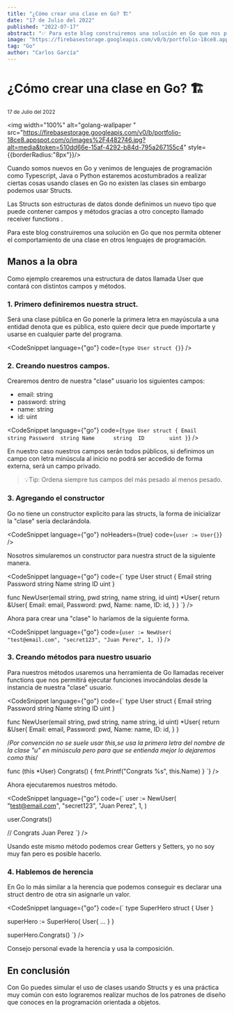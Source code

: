 ```yaml
---
title: "¿Cómo crear una clase en Go? 🏗"
date: "17 de Julio del 2022"
published: "2022-07-17"
abstract: "✅ Para este blog construiremos una solución en Go que nos permita obtener el comportamiento de una clase en otros lenguajes de programación. 🚀"
image: "https://firebasestorage.googleapis.com/v0/b/portfolio-18ce8.appspot.com/o/images%2F4482746.jpg?alt=media&token=510dd66e-15af-4292-b84d-795a267155c4"
tag: "Go"
author: "Carlos García"
---
```


# ¿Cómo crear una clase en Go? 🏗

<small>17 de Julio del 2022</small> <EditPost path="como-crear-clase-go" />

<img width="100%" alt="golang-wallpaper " src="https://firebasestorage.googleapis.com/v0/b/portfolio-18ce8.appspot.com/o/images%2F4482746.jpg?alt=media&token=510dd66e-15af-4292-b84d-795a267155c4" style={{borderRadius:"8px"}}/>

Cuando somos nuevos en Go y venimos de lenguajes de programación como Typescript, Java o Python estaremos acostumbrados a realizar ciertas cosas usando clases en Go no existen las clases sin embargo podemos usar Structs.

Las Structs son estructuras de datos donde definimos un nuevo tipo que puede contener campos y métodos gracias a otro concepto llamado receiver functions .

Para este blog construiremos una solución en Go que nos permita obtener el comportamiento de una clase en otros lenguajes de programación.

## Manos a la obra 

Como ejemplo crearemos una estructura de datos llamada User que contará con distintos campos y métodos.

### 1. Primero definiremos nuestra struct.

Será una clase pública en Go ponerle la primera letra en mayúscula a una entidad denota que es pública, esto quiere decir que puede importarte y usarse en cualquier parte del programa.

<CodeSnippet language={"go"} code={`type User struct {}`} />


### 2. Creando nuestros campos.

Crearemos dentro de nuestra "clase" usuario los siguientes campos:

- email: string
- password: string
- name: string 
- id: uint

<CodeSnippet language={"go"} code={`
type User struct {
  Email     string
  Password  string
  Name      string 
  ID        uint
}
`} />

En nuestro caso nuestros campos serán todos públicos, si definimos un campo con letra minúscula al inicio no podrá ser accedido de forma externa, será un campo privado.

>  💡Tip: Ordena siempre tus campos del más pesado al menos pesado.

### 3. Agregando el constructor

Go no tiene un constructor explicito para las structs, la forma de inicializar la "clase" sería declarándola.

<CodeSnippet language={"go"} noHeaders={true} code={`user := User{}`} />

Nosotros simularemos un constructor para nuestra struct de la siguiente manera.

<CodeSnippet language={"go"} code={`
type User struct {
  Email     string
  Password  string
  Name      string 
  ID        uint
}

func NewUser(email string, pwd string, name string, id uint) *User{
  return &User{
     Email: email,
     Password: pwd,
     Name: name,
     ID: id,
  }
}
`} />


Ahora para crear una "clase" lo haríamos de la siguiente forma.

<CodeSnippet language={"go"} code={`
user := NewUser(
  "test@email.com",
  "secret123",
  "Juan Perez",
  1,
)
`} />

###  3. Creando métodos para nuestro usuario 

Para nuestros métodos usaremos una herramienta de Go llamadas receiver functions que nos permitirá ejecutar funciones invocándolas desde la instancia de nuestra "clase" usuario.

<CodeSnippet language={"go"} code={`
type User struct {
  Email     string
  Password  string
  Name      string 
  ID        uint
}

func NewUser(email string, pwd string, name string, id uint) *User{
  return &User{
     Email: email,
     Password: pwd,
     Name: name,
     ID: id,
  }
}

/*Por convención no se suele usar this,se usa la primera 
letra del nombre de la clase "u" en minúscula pero para 
que se entienda mejor lo dejaremos como this*/

func (this *User) Congrats() {
  fmt.Printf("Congrats %s", this.Name)
}
`} />

Ahora ejecutaremos nuestros método.

<CodeSnippet language={"go"} code={`
user := NewUser(
  "test@email.com",
  "secret123",
  "Juan Perez",
  1,
)

user.Congrats()

// Congrats Juan Perez
`} />


Usando este mismo método podemos crear Getters y Setters, yo no soy muy fan pero es posible hacerlo.

### 4. Hablemos de herencia

En Go lo más similar a la herencia que podemos conseguir es declarar una struct dentro de otra sin asignarle un valor.

<CodeSnippet language={"go"} code={`
type SuperHero struct {
  User
}

superHero := SuperHero{
  User{
    ...
  }
}

superHero.Congrats()
`} />

Consejo personal evade la herencia y usa la composición.

## En conclusión 
Con Go puedes simular el uso de clases usando Structs y es una práctica muy común con esto lograremos realizar muchos de los patrones de diseño que conoces en la programación orientada a objetos.